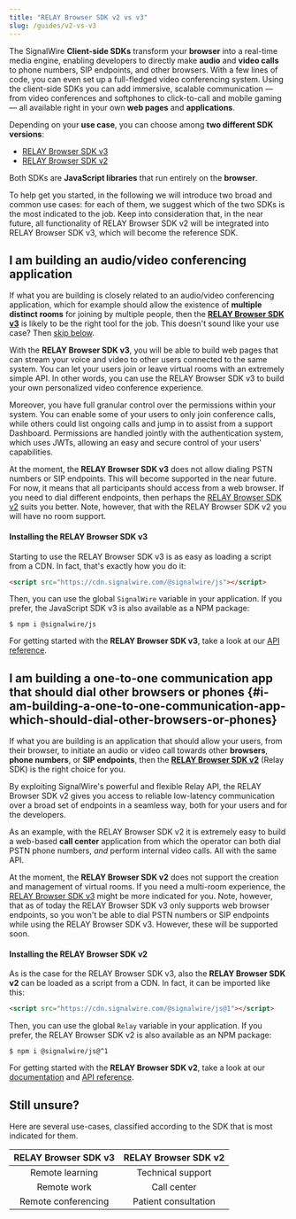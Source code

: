 ```yaml
---
title: "RELAY Browser SDK v2 vs v3"
slug: /guides/v2-vs-v3
---
```


The SignalWire **Client-side SDKs** transform your **browser** into a real-time media engine, enabling developers to directly make **audio** and **video calls** to phone numbers, SIP endpoints, and other browsers. With a few lines of code, you can even set up a full-fledged video conferencing system. Using the client-side SDKs you can add immersive, scalable communication — from video conferences and softphones to click-to-call and mobile gaming — all available right in your own **web pages** and **applications**.

Depending on your **use case**, you can choose among **two different SDK versions**:

- [RELAY Browser SDK v3](/sdks/browser-sdk)
- [RELAY Browser SDK v2](/sdks/browser-sdk/v2)

Both SDKs are **JavaScript libraries** that run entirely on the **browser**.

To help get you started, in the following we will introduce two broad and common use cases: for each of them, we suggest which of the two SDKs is the most indicated to the job. Keep into consideration that, in the near future, all functionality of RELAY Browser SDK v2 will be integrated into RELAY Browser SDK v3, which will become the reference SDK.

## I am building an audio/video conferencing application

If what you are building is closely related to an audio/video conferencing application, which for example should allow the existence of **multiple distinct rooms** for joining by multiple people, then the [**RELAY Browser SDK v3**][javascript_sdk] is likely to be the right tool for the job. This doesn't sound like your use case? Then [skip below][sec_relay_sdk].

With the **RELAY Browser SDK v3**, you will be able to build web pages that can stream your voice and video to other users connected to the same system. You can let your users join or leave virtual rooms with an extremely simple API. In other words, you can use the RELAY Browser SDK v3 to build your own personalized video conference experience.

Moreover, you have full granular control over the permissions within your system. You can enable some of your users to only join conference calls, while others could list ongoing calls and jump in to assist from a support Dashboard. Permissions are handled jointly with the authentication system, which uses JWTs, allowing an easy and secure control of your users' capabilities.

At the moment, the **RELAY Browser SDK v3** does not allow dialing PSTN numbers or SIP endpoints. This will become supported in the near future. For now, it means that all participants should access from a web browser. If you need to dial different endpoints, then perhaps the [RELAY Browser SDK v2][sec_relay_sdk] suits you better. Note, however, that with the RELAY Browser SDK v2 you will have no room support.

#### Installing the RELAY Browser SDK v3

Starting to use the RELAY Browser SDK v3 is as easy as loading a script from a CDN. In fact, that's exactly how you do it:

```html
<script src="https://cdn.signalwire.com/@signalwire/js"></script>
```

Then, you can use the global `SignalWire` variable in your application. If you prefer, the JavaScript SDK v3 is also available as a NPM package:

```shell
$ npm i @signalwire/js
```

For getting started with the **RELAY Browser SDK v3**, take a look at our [API reference](/sdks/browser-sdk).

## I am building a one-to-one communication app that should dial other browsers or phones {#i-am-building-a-one-to-one-communication-app-which-should-dial-other-browsers-or-phones}

If what you are building is an application that should allow your users, from their browser, to initiate an audio or video call towards other **browsers**, **phone numbers**, or **SIP endpoints**, then the [**RELAY Browser SDK v2**][relay_sdk] (Relay SDK) is the right choice for you.

By exploiting SignalWire's powerful and flexible Relay API, the RELAY Browser SDK v2 gives you access to reliable low-latency communication over a broad set of endpoints in a seamless way, both for your users and for the developers.

As an example, with the RELAY Browser SDK v2 it is extremely easy to build a web-based **call center** application from which the operator can both dial PSTN phone numbers, _and_ perform internal video calls. All with the same API.

At the moment, the **RELAY Browser SDK v2** does not support the creation and management of virtual rooms. If you need a multi-room experience, the [RELAY Browser SDK v3][sec_javascript_sdk] might be more indicated for you. Note, however, that as of today the RELAY Browser SDK v3 only supports web browser endpoints, so you won't be able to dial PSTN numbers or SIP endpoints while using the RELAY Browser SDK v3. However, these will be supported soon.

#### Installing the RELAY Browser SDK v2

As is the case for the RELAY Browser SDK v3, also the **RELAY Browser SDK v2** can be loaded as a script from a CDN. In fact, it can be imported like this:

```html
<script src="https://cdn.signalwire.com/@signalwire/js@1"></script>
```

Then, you can use the global `Relay` variable in your application. If you prefer, the RELAY Browser SDK v2 is also available as an NPM package:

```shell
$ npm i @signalwire/js@^1
```

For getting started with the **RELAY Browser SDK v2**, take a look at our [documentation](/sdks/browser-sdk/v2) and [API reference](/sdks/browser-sdk/v2/client).

## Still unsure?

Here are several use-cases, classified according to the SDK that is most indicated for them.

| RELAY Browser SDK v3 | RELAY Browser SDK v2 |
| :------------------: | :------------------: |
|   Remote learning    |  Technical support   |
|     Remote work      |     Call center      |
| Remote conferencing  | Patient consultation |

[relay_sdk]: https://www.npmjs.com/package/@signalwire/js/v/1.2.7
[javascript_sdk]: https://www.npmjs.com/package/@signalwire/js
[sec_relay_sdk]: #i-am-building-a-one-to-one-communication-app-which-should-dial-other-browsers-or-phones
[sec_javascript_sdk]: #i-am-building-an-audiovideo-conferencing-application

